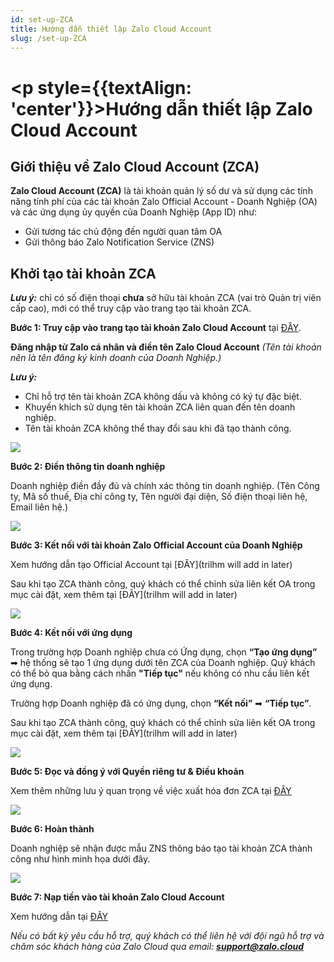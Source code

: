 ```yaml
---
id: set-up-ZCA
title: Hướng dẫn thiết lập Zalo Cloud Account
slug: /set-up-ZCA
---
```


# <p style={{textAlign: 'center'}}>Hướng dẫn thiết lập Zalo Cloud Account

## Giới thiệu về Zalo Cloud Account (ZCA)

**Zalo Cloud Account (ZCA)** là tài khoản quản lý số dư và sử dụng các tính năng tính phí của các tài khoản Zalo Official Account - Doanh Nghiệp (OA) và các ứng dụng ủy quyền của Doanh Nghiệp (App ID) như:  

* Gửi tương tác chủ động đến người quan tâm OA
* Gửi thông báo Zalo Notification Service (ZNS)  

## Khởi tạo tài khoản ZCA 

***Lưu ý:*** chỉ có số điện thoại **chưa** sở hữu tài khoản ZCA (vai trò Quản trị viên cấp cao), mới có thể truy cập vào trang tạo tài khoản ZCA. 

**Bước 1: Truy cập vào trang tạo tài khoản Zalo Cloud Account** tại [ĐÂY](https://account.zalo.cloud/account/create?utm_source=oa&utm_medium=blog).

**Đăng nhập từ Zalo cá nhân và điền tên Zalo Cloud Account** *(Tên tài khoản nên là tên đăng ký kinh doanh của Doanh Nghiệp.)*

***Lưu ý:***  

* Chỉ hỗ trợ tên tài khoản ZCA không dấu và không có ký tự đặc biệt.
* Khuyến khích sử dụng tên tài khoản ZCA liên quan đến tên doanh nghiệp.
* Tên tài khoản ZCA không thể thay đổi sau khi đã tạo thành công. 

<p style={{textAlign: 'center'}}>
    <img src="https://stc-oa.zdn.vn/uploads/2024/08/21/e5e35a2b5de71f0ed895f6da9b31aaa5.png" />
</p>

**Bước 2: Điền thông tin doanh nghiệp**

Doanh nghiệp điền đầy đủ và chính xác thông tin doanh nghiệp. (Tên Công ty, Mã số thuế, Địa chỉ công ty, Tên người đại diện, Số điện thoại liên hệ, Email liên hệ.)  

<p style={{textAlign: 'center'}}>
    <img src="https://stc-oa.zdn.vn/uploads/2024/08/21/ee9b830385971d766242c3a79afdaa24.png" />
</p>

**Bước 3: Kết nối với tài khoản Zalo Official Account của Doanh Nghiệp** 

Xem hướng dẫn tạo Official Account tại [ĐÂY](trilhm will add in later)

Sau khi tạo ZCA thành công, quý khách có thể chỉnh sửa liên kết OA trong mục cài đặt, xem thêm tại [ĐÂY](trilhm will add in later) 

<p style={{textAlign: 'center'}}>
    <img src="https://stc-oa.zdn.vn/uploads/2024/08/21/3271d6f7ed40c2033d8237d1120268a4.png" />
</p>

**Bước 4: Kết nối với ứng dụng**

Trong trường hợp Doanh nghiệp chưa có Ứng dụng, chọn **“Tạo ứng dụng”** ➡ hệ thống sẽ tạo 1 ứng dụng dưới tên ZCA của Doanh nghiệp. Quý khách có thể bỏ qua bằng cách nhấn **"Tiếp tục"** nếu không có nhu cầu liên kết ứng dụng.  

Trường hợp Doanh nghiệp đã có ứng dụng, chọn **“Kết nối”**  ➡ **“Tiếp tục”**.

Sau khi tạo ZCA thành công, quý khách có thể chỉnh sửa liên kết OA trong mục cài đặt, xem thêm tại [ĐÂY](trilhm will add in later)

<p style={{textAlign: 'center'}}>
    <img src="https://stc-oa.zdn.vn/uploads/2024/08/21/24e2202a59d33ce364b502ec99d17ec5.png" />
</p>

**Bước 5: Đọc và đồng ý với Quyền riêng tư & Điều khoản**

Xem thêm những lưu ý quan trọng về việc xuất hóa đơn ZCA tại [ĐÂY](https://zalo.cloud/blog/nhung-luu-y-quan-trong-ve-viec-xuat-hoa-don-tren-zalo-cloud/vvurkeybbvj7aa6r76)

<p style={{textAlign: 'center'}}>
    <img src="https://stc-oa.zdn.vn/uploads/2024/08/21/8eaef27a94bfaaf84a21681872c97c89.png" />
</p>

**Bước 6: Hoàn thành**

Doanh nghiệp sẽ nhận được mẫu ZNS thông báo tạo tài khoản ZCA thành công như hình minh họa dưới đây. 

<p style={{textAlign: 'center'}}>
    <img src="https://stc-oa.zdn.vn/uploads/2024/08/21/7786f6a349722011cbfed9bb1ea08d98.png" />
</p>

**Bước 7: Nạp tiền vào tài khoản Zalo Cloud Account**

Xem hướng dẫn tại [ĐÂY](https://zalo.cloud/blog/huong-dan-nap-tien-vao-tai-khoan-zalo-cloud-account-zca-/dbuegyjqepvn9gk79q)

*Nếu có bất kỳ yêu cầu hỗ trợ, quý khách có thể liên hệ với đội ngũ hỗ trợ và chăm sóc khách hàng của Zalo Cloud qua email:* ***support@zalo.cloud***

